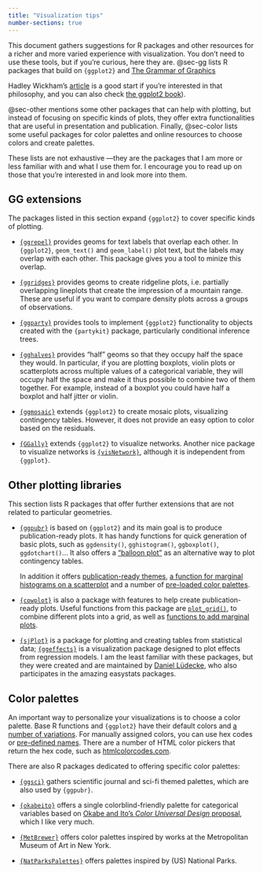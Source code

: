```yaml
---
title: "Visualization tips"
number-sections: true
---
```


This document gathers suggestions for R packages and other resources for a richer and more varied experience with visualization. You don't need to use these tools, but if you're curious, here they are.
@sec-gg lists R packages that build on `{ggplot2}` and [The Grammar of Graphics](https://www.amazon.com/Grammar-Graphics-Statistics-Computing/dp/0387245448/ref=as_li_ss_tl) 

::: column-margin

Hadley Wickham's [article](https://byrneslab.net/classes/biol607/readings/wickham_layered-grammar.pdf) is a good start if you're interested in that philosophy, and you can also check [the ggplot2 book](https://ggplot2-book.org/index.html)).

:::

@sec-other mentions some other packages that can help with plotting, but instead of focusing on specific kinds of plots, they offer extra functionalities that are useful in presentation and publication. Finally, @sec-color lists some useful packages for color palettes and online resources to choose colors and create palettes.

These lists are not exhaustive ---they are the packages that I am more or less familiar with and what I use them for. I encourage you to read up on those that you're interested in and look more into them.

## GG extensions {#sec-gg}

The packages listed in this section expand `{ggplot2}` to cover specific kinds of plotting.

- [`{ggrepel}`](https://ggrepel.slowkow.com/) provides geoms for text labels that overlap each other. In `{ggplot2}`, `geom_text()` and `geom_label()` plot text, but the labels may overlap with each other. This package gives you a tool to minize this overlap.

- [`{ggridges}`](https://wilkelab.org/ggridges/) provides geoms to create ridgeline plots, i.e. partially overlapping lineplots that create the impression of a mountain range. These are useful if you want to compare density plots across a groups of observations.

- [`{ggparty}`](https://cran.r-project.org/web/packages/ggparty/vignettes/ggparty-graphic-partying.html) provides tools to implement `{ggplot2}` functionality to objects created with the `{partykit}` package, particularly conditional inference trees.

- [`{gghalves}`](https://erocoar.github.io/gghalves/) provides "half" geoms so that they occupy half the space they would. In particular, if you are plotting boxplots, violin plots or scatterplots across multiple values of a categorical variable, they will occupy half the space and make it thus possible to combine two of them together. For example, instead of a boxplot you could have half a boxplot and half jitter or violin.

- [`{ggmosaic}`](https://haleyjeppson.github.io/ggmosaic/) extends `{ggplot2}` to create mosaic plots, visualizing contingency tables. However, it does not provide an easy option to color based on the residuals.

- [`{GGally}`](https://ggobi.github.io/ggally/) extends `{ggplot2}` to visualize networks. Another nice package to visualize networks is [`{visNetwork}`](https://datastorm-open.github.io/visNetwork/), although it is independent from `{ggplot}`.

## Other plotting libraries {#sec-other}

This section lists R packages that offer further extensions that are not related to particular geometries.

- [`{ggpubr}`](http://rpkgs.datanovia.com/ggpubr/index.html) is based on `{ggplot2}` and its main goal is to produce publication-ready plots. It has handy functions for quick generation of basic plots, such as `ggdensity()`, `gghistogram()`, `ggboxplot()`, `ggdotchart()`... It also offers a ["balloon plot"](https://rpkgs.datanovia.com/ggpubr/reference/ggballoonplot.html) as an alternative way to plot contingency tables.

    In addition it offers [publication-ready themes](http://rpkgs.datanovia.com/ggpubr/reference/theme_pubr.html), [a function for marginal histograms on a scatterplot](https://rpkgs.datanovia.com/ggpubr/reference/ggscatterhist.html) and a number of [pre-loaded color palettes](http://rpkgs.datanovia.com/ggpubr/reference/get_palette.html).

- [`{cowplot}`](https://wilkelab.org/cowplot/index.html) is also a package with features to help create publication-ready plots. Useful functions from this package are [`plot_grid()`](https://wilkelab.org/cowplot/articles/plot_grid.html), to combine different plots into a grid, as well as [functions to add marginal plots](http://www.lreding.com/nonstandard_deviations/2017/08/19/cowmarg/).

- [`{sjPlot}`](https://strengejacke.github.io/sjPlot/index.html) is a package for plotting and creating tables from statistical data; [`{ggeffects}`](https://strengejacke.github.io/ggeffects/) is a visualization package designed to plot effects from regression models. I am the least familiar with these packages, but they were created and are maintained by [Daniel Lüdecke](https://github.com/strengejacke), who also participates in the amazing easystats packages.


## Color palettes {#sec-color}

An important way to personalize your visualizations is to choose a color palette. Base R functions and `{ggplot2}` have their default colors and [a number of variations](https://ggplot2-book.org/scale-colour.html). For manually assigned colors, you can use hex codes or [pre-defined names](http://www.stat.columbia.edu/~tzheng/files/Rcolor.pdf). There are a number of HTML color pickers that return the hex code, such as [htmlcolorcodes.com](https://htmlcolorcodes.com/).

There are also R packages dedicated to offering specific color palettes:

- [`{ggsci}`](https://cran.r-project.org/web/packages/ggsci/vignettes/ggsci.html) gathers scientific journal and sci-fi themed palettes, which are also used by `{ggpubr}`.

- [`{okabeito}`](https://malcolmbarrett.github.io/ggokabeito/) offers a single colorblind-friendly palette for categorical variables based on [Okabe and Ito's *Color Universal Design* proposal](https://jfly.uni-koeln.de/color/), which I like very much.

- [`{MetBrewer}`](https://github.com/BlakeRMills/MetBrewer) offers color palettes inspired by works at the Metropolitan Museum of Art in New York.

- [`{NatParksPalettes}`](https://github.com/kevinsblake/NatParksPalettes) offers palettes inspired by (US) National Parks.

